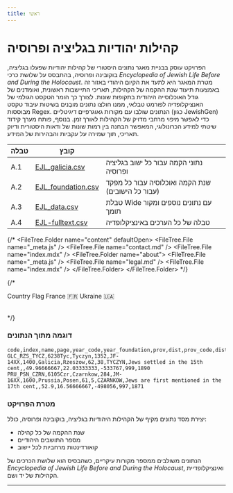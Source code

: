 ```yaml
---
title: ראשי
---
```



# קהילות יהודיות בגליציה ופרוסיה

הפרויקט עוסק בבניית מאגר נתונים היסטורי של קהילות יהודיות שפעלו בגליציה, בוקובינה ופרוסיה, בהתבסס על שלושת כרכי *Encyclopedia of Jewish Life Before and During the Holocaust*. מטרת המאגר היא לתעד את הקיום היהודי באזור זה באמצעות תיעוד שנת ההקמה של הקהילות, תאריכי התיישבות ראשונית, ואומדנים של גודל האוכלוסייה היהודית בתקופות שונות. לצורך כך הומר הטקסט הגולמי של האנציקלופדיה לפורמט טבלאי, ממנו חולצו נתונים מובְנים בשיטות עיבוד טקסט מבוססות Regex. הנתונים שולבו עם מקורות גאוגרפיים דיגיטליים (כגון JewishGen) כדי לאפשר מיפוי מרחבי מדויק של הקהילות לאורך זמן. בנוסף, פותח מערך קידוד שיטתי למידע הכרונולוגי, המאפשר הבחנה בין רמות שונות של ודאות היסטורית ודיוק תאריכי, תוך שמירה על עקביות והבהירות של המידע.


| טבלה | קובץ                   |                                                   |
| ---- | ---------------------- | ------------------------------------------------- |
| A.1  | [EJL_galicia.csv]()    | נתוני הקמה עבור כל ישוב בגליציה ופרוסיה           |
| A.2  | [EJL_foundation.csv]() | שנת הקמה ואוכלוסיה עבור כל מפקד (עבור כל הישובים) |
| A.3  | [EJL_data.csv]()       | טבלת Wide עם נתונים נוספים ומקור תומך             |
| A.4  | [EJL-fulltext.csv]()   | טבלה של כל הערכים באינציקלופדיה                   |


 
{/* <FileTree>
  <FileTree.Folder name="content" defaultOpen>
    <FileTree.File name="_meta.js" />
    <FileTree.File name="contact.md" />
    <FileTree.File name="index.mdx" />
    <FileTree.Folder name="about">
      <FileTree.File name="_meta.js" />
      <FileTree.File name="legal.md" />
      <FileTree.File name="index.mdx" />
    </FileTree.Folder>
  </FileTree.Folder>
</FileTree>
 */}

 
{/* <Table>
  <thead>
    <Table.Tr>
      <Table.Th>Country</Table.Th>
      <Table.Th>Flag</Table.Th>
    </Table.Tr>
  </thead>
  <tbody>
    <Table.Tr>
      <Table.Td>France</Table.Td>
      <Table.Td>🇫🇷</Table.Td>
    </Table.Tr>
    <Table.Tr>
      <Table.Td>Ukraine</Table.Td>
      <Table.Td>🇺🇦</Table.Td>
    </Table.Tr>
  </tbody>
</Table>

 */}

### דוגמה מתוך הנתונים

```csv
code,index,name,page,year_code,year_foundation,prov,dist,prov_code,dist_code,enc_name,source,,lon,lat,jg_id,pop_1900,pop_year
GLC_RZS_TYCZ,6238Tyc,Tyczyn,1352,JF-14XX,1400,Galicia,Rzeszow,62,38,TYCZYN,Jews settled in the 15th cent,,49.96666667,22.03333333,-533767,999,1890
PRU_PSN_CZRN,6105Czr,Czarnkow,284,JM-16XX,1600,Prussia,Posen,61,5,CZARNKOW,Jews are first mentioned in the 17th cent,,52.9,16.56666667,-498056,997,1871
```


### מטרת הפרויקט  
יצירת מסד נתונים מקיף של הקהילות היהודיות בגליציה, בוקובינה ופרוסיה, כולל:  
- שנת ההקמה של כל קהילה  
- מספר התושבים היהודיים  
- קואורדינטות מרחביות לכל יישוב  

הנתונים משולבים ממספר מקורות עיקריים, כשהבסיס הוא שלושת הכרכים של *Encyclopedia of Jewish Life Before and During the Holocaust*, ואינציקלופדיית הקהילות של יד ושם.

---
